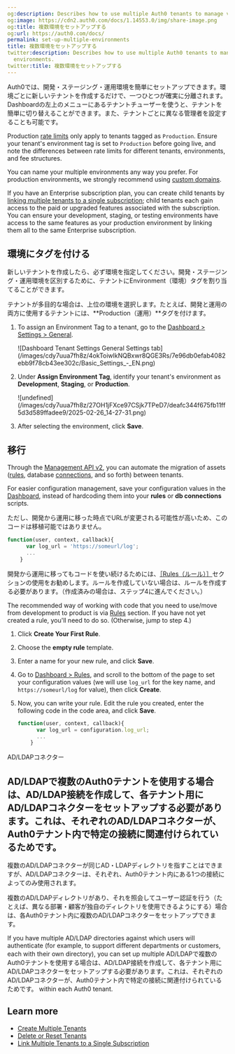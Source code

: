 ```yaml
---
og:description: Describes how to use multiple Auth0 tenants to manage various environments.
og:image: https://cdn2.auth0.com/docs/1.14553.0/img/share-image.png
og:title: 複数環境をセットアップする
og:url: https://auth0.com/docs/
permalink: set-up-multiple-environments
title: 複数環境をセットアップする
twitter:description: Describes how to use multiple Auth0 tenants to manage various
  environments.
twitter:title: 複数環境をセットアップする
---
```


Auth0では、開発・ステージング・運用環境を簡単にセットアップできます。環境ごとに新しいテナントを作成するだけで、一つひとつが確実に分離されます。Dashboardの左上のメニューにあるテナントチューザーを使うと、テナントを簡単に切り替えることができます。また、テナントごとに異なる管理者を設定することも可能です。

Production [rate limits](/docs/troubleshoot/customer-support/operational-policies/rate-limit-policy) only apply to tenants tagged as `Production`. Ensure your tenant's environment tag is set to `Production` before going live, and note the differences between rate limits for different tenants, environments, and fee structures.

You can name your multiple environments any way you prefer. For production environments, we strongly recommend using [custom domains](/docs/customize/custom-domains).

If you have an Enterprise subscription plan, you can create child tenants by [linking multiple tenants to a single subscription](/docs/get-started/auth0-overview/create-tenants/child-tenants); child tenants each gain access to the paid or upgraded features associated with the subscription. You can ensure your development, staging, or testing environments have access to the same features as your production environment by linking them all to the same Enterprise subscription.

## 環境にタグを付ける

新しいテナントを作成したら、必ず環境を指定してください。開発・ステージング・運用環境を区別するために、テナントにEnvironment（環境）タグを割り当てることができます。

テナントが多目的な場合は、上位の環境を選択します。たとえば、開発と運用の両方に使用するテナントには、**Production（運用）**タグを付けます。

1. To assign an Environment Tag to a tenant, go to the [Dashboard > Settings > General](https://manage.auth0.com/#/tenant/general).

   <Frame>![Dashboard Tenant Settings General Settings tab](/images/cdy7uua7fh8z/4okToiwlkNQBxwr8QGE3Rs/7e96db0efab4082ebb9f78cb43ee302c/Basic_Settings_-_EN.png)</Frame>
2. Under **Assign Environment Tag**, identify your tenant's environment as **Development**, **Staging**, or **Production**.

   <Frame>![undefined](/images/cdy7uua7fh8z/27OH1jFXce97CSjk7TPeD7/deafc344f675fb11ff5d3d589ffadee9/2025-02-26_14-27-31.png)</Frame>
3. After selecting the environment, click **Save**.

## 移行

Through the [Management API v2](https://auth0.com/docs/api/management/v2), you can automate the migration of assets ([rules](/docs/customize/rules), database [connections](/docs/authenticate/identity-providers), and so forth) between tenants.

For easier configuration management, save your configuration values in the [Dashboard](https://manage.auth0.com/#/rules), instead of hardcoding them into your **rules** or **db connections** scripts.

ただし、開発から運用に移った時点でURLが変更される可能性が高いため、このコードは移植可能ではありません。

```javascript lines
function(user, context, callback){
      var log_url = 'https://someurl/log';
      ...
    }
```






開発から運用に移ってもコードを使い続けるためには、[［Rules（ルール）］](%24%7Bmanage_url%7D/#/rules)セクションの使用をお勧めします。ルールを作成していない場合は、ルールを作成する必要があります。（作成済みの場合は、ステップ4に進んでください。）

The recommended way of working with code that you need to use/move from development to product is via [Rules](https://manage.auth0.com/#/rules) section. If you have not yet created a rule, you'll need to do so. (Otherwise, jump to step 4.)

1. Click **Create Your First Rule**.
2. Choose the **empty rule** template.
3. Enter a name for your new rule, and click **Save**.
4. Go to [Dashboard > Rules](https://manage.auth0.com/#/rules), and scroll to the bottom of the page to set your configuration values (we will use `log_url` for the key name, and `https://someurl/log` for value), then click **Create**.
5. Now, you can write your rule. Edit the rule you created, enter the following code in the code area, and click **Save**.

   ```javascript lines
   function(user, context, callback){
         var log_url = configuration.log_url;
         ...
       }
   ```


   

   

AD/LDAPコネクター

## AD/LDAPで複数のAuth0テナントを使用する場合は、AD/LDAP接続を作成して、各テナント用にAD/LDAPコネクターをセットアップする必要があります。これは、それぞれのAD/LDAPコネクターが、Auth0テナント内で特定の接続に関連付けられているためです。

複数のAD/LDAPコネクターが同じAD・LDAPディレクトリを指すことはできますが、AD/LDAPコネクターは、それぞれ、Auth0テナント内にある1つの接続によってのみ使用されます。

複数のAD/LDAPディレクトリがあり、それを照会してユーザー認証を行う（たとえば、異なる部署・顧客が独自のディレクトリを使用できるようにする）場合は、各Auth0テナント内に複数のAD/LDAPコネクターをセットアップできます。

If you have multiple AD/LDAP directories against which users will authenticate (for example, to support different departments or customers, each with their own directory), you can set up multiple AD/LDAPで複数のAuth0テナントを使用する場合は、AD/LDAP接続を作成して、各テナント用にAD/LDAPコネクターをセットアップする必要があります。これは、それぞれのAD/LDAPコネクターが、Auth0テナント内で特定の接続に関連付けられているためです。 within each Auth0 tenant.

## Learn more

* [Create Multiple Tenants](/docs/get-started/auth0-overview/create-tenants/create-multiple-tenants)
* [Delete or Reset Tenants](/docs/troubleshoot/customer-support/manage-subscriptions/delete-or-reset-tenant)
* [Link Multiple Tenants to a Single Subscription](/docs/get-started/auth0-overview/create-tenants/child-tenants)